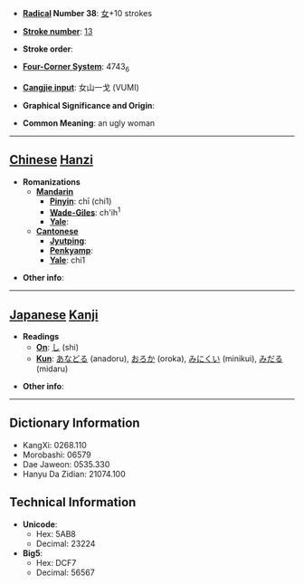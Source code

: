 * '''[[Wiktionary:Chinese radical index| Radical]] Number 38''': [[Wiktionary:Chinese radical index 女|女]]+10 strokes

* '''[[Wiktionary:Chinese total strokes index|Stroke number]]''': [[Wiktionary:Chinese total strokes index 13|13]]

* '''Stroke order''': 

* '''[[Wiktionary:Chinese four corner index|Four-Corner System]]''': 4743<sub>6</sub>

* '''[[Wiktionary:Chinese Cangjie index|Cangjie input]]''': 女山一戈 (VUMI)

* '''Graphical Significance and Origin''': 

* '''Common Meaning''': an ugly woman

----

== [[Chinese]] [[Hanzi]] ==

* '''Romanizations'''
** '''[[Mandarin]]'''
*** '''[[Pinyin]]''': chī (chi1)
*** '''[[Wade-Giles]]''': ch'ih<sup>1</sup>
*** '''[[Yale]]''': 
** '''[[Cantonese]]'''
*** '''[[Jyutping]]''':
*** '''[[Penkyamp]]''': 
*** '''[[Yale]]''': chi1

* '''Other info''': 

----

== [[Japanese]] [[Kanji]] ==

* '''Readings'''
** '''[[On]]''': [[し]] (shi)
** '''[[Kun]]''': [[あなどる]] (anadoru), [[おろか]] (oroka), [[みにくい]] (minikui), [[みだる]] (midaru)

* '''Other info''':  

----

== Dictionary Information ==

* KangXi: 0268.110
* Morobashi: 06579
* Dae Jaweon: 0535.330
* Hanyu Da Zidian: 21074.100

== Technical Information ==

* '''Unicode''':
** Hex: 5AB8
** Decimal: 23224
* '''Big5''':
** Hex: DCF7
** Decimal: 56567